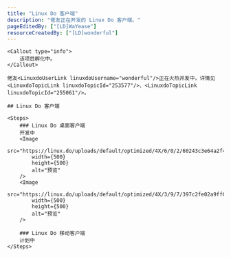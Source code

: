 ```yaml
---
title: "Linux Do 客户端"
description: "佬友正在开发的 Linux Do 客户端。"
pageEditedBy: ["[LD]WaYease"]
resourceCreatedBy: ["[LD]wonderful"]
---
```



<StandardLayout>

    <Callout type="info">
        该项目孵化中。
    </Callout>

    佬友<LinuxdoUserLink linuxdoUsername="wonderful"/>正在火热开发中，详情见<LinuxdoTopicLink linuxdoTopicId="253577"/>、<LinuxdoTopicLink linuxdoTopicId="255061"/>。

    ## Linux Do 客户端

    <Steps>
        ### Linux Do 桌面客户端
        开发中
        <Image
            src="https://linux.do/uploads/default/optimized/4X/6/0/2/60243c3e64a2f400e7fc53ada9e35b9432724556_2_1035x556.jpeg"
            width={500}
            height={500}
            alt="预览"
        />
        <Image
            src="https://linux.do/uploads/default/optimized/4X/3/9/7/397c2fe02a9ff62cec31d18d382fd88506d11c22_2_1035x556.jpeg"
            width={500}
            height={500}
            alt="预览"
        />

        ### Linux Do 移动客户端
        计划中
    </Steps>

</StandardLayout>